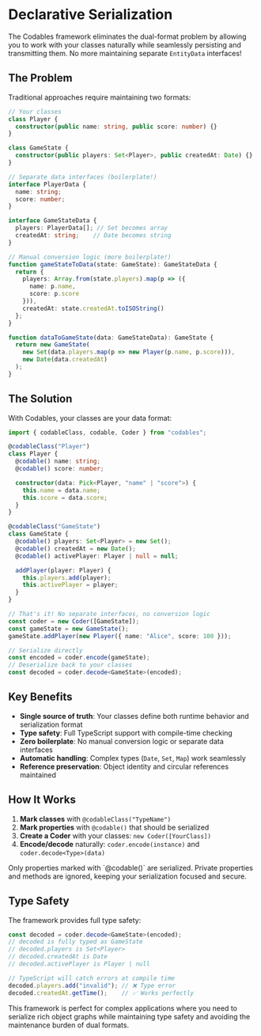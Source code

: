 
# Declarative Serialization

The Codables framework eliminates the dual-format problem by allowing you to work with your classes naturally while seamlessly persisting and transmitting them. No more maintaining separate `EntityData` interfaces!

## The Problem

Traditional approaches require maintaining two formats:

```typescript
// Your classes
class Player {
  constructor(public name: string, public score: number) {}
}

class GameState {
  constructor(public players: Set<Player>, public createdAt: Date) {}
}

// Separate data interfaces (boilerplate!)
interface PlayerData {
  name: string;
  score: number;
}

interface GameStateData {
  players: PlayerData[]; // Set becomes array
  createdAt: string;    // Date becomes string
}

// Manual conversion logic (more boilerplate!)
function gameStateToData(state: GameState): GameStateData {
  return {
    players: Array.from(state.players).map(p => ({
      name: p.name,
      score: p.score
    })),
    createdAt: state.createdAt.toISOString()
  };
}

function dataToGameState(data: GameStateData): GameState {
  return new GameState(
    new Set(data.players.map(p => new Player(p.name, p.score))),
    new Date(data.createdAt)
  );
}
```

## The Solution

With Codables, your classes are your data format:

```typescript
import { codableClass, codable, Coder } from "codables";

@codableClass("Player")
class Player {
  @codable() name: string;
  @codable() score: number;

  constructor(data: Pick<Player, "name" | "score">) {
    this.name = data.name;
    this.score = data.score;
  }
}

@codableClass("GameState")
class GameState {
  @codable() players: Set<Player> = new Set();
  @codable() createdAt = new Date();
  @codable() activePlayer: Player | null = null;

  addPlayer(player: Player) {
    this.players.add(player);
    this.activePlayer = player;
  }
}

// That's it! No separate interfaces, no conversion logic
const coder = new Coder([GameState]);
const gameState = new GameState();
gameState.addPlayer(new Player({ name: "Alice", score: 100 }));

// Serialize directly
const encoded = coder.encode(gameState);
// Deserialize back to your classes
const decoded = coder.decode<GameState>(encoded);
```

## Key Benefits

- **Single source of truth**: Your classes define both runtime behavior and serialization format
- **Type safety**: Full TypeScript support with compile-time checking
- **Zero boilerplate**: No manual conversion logic or separate data interfaces
- **Automatic handling**: Complex types (`Date`, `Set`, `Map`) work seamlessly
- **Reference preservation**: Object identity and circular references maintained

## How It Works

1. **Mark classes** with `@codableClass("TypeName")`
2. **Mark properties** with `@codable()` that should be serialized
3. **Create a Coder** with your classes: `new Coder([YourClass])`
4. **Encode/decode** naturally: `coder.encode(instance)` and `coder.decode<Type>(data)`

<Callout type="info">
Only properties marked with `@codable()` are serialized. Private properties and methods are ignored, keeping your serialization focused and secure.
</Callout>

## Type Safety

The framework provides full type safety:

```typescript
const decoded = coder.decode<GameState>(encoded);
// decoded is fully typed as GameState
// decoded.players is Set<Player>
// decoded.createdAt is Date
// decoded.activePlayer is Player | null

// TypeScript will catch errors at compile time
decoded.players.add("invalid"); // ❌ Type error
decoded.createdAt.getTime();    // ✅ Works perfectly
```

<Callout type="tip">
This framework is perfect for complex applications where you need to serialize rich object graphs while maintaining type safety and avoiding the maintenance burden of dual formats.
</Callout>
